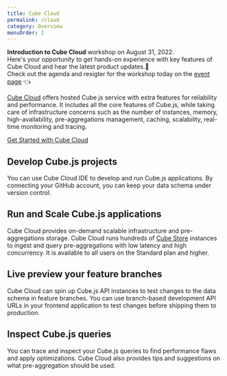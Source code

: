```yaml
---
title: Cube Cloud
permalink: /cloud
category: Overview
menuOrder: 1
---
```


<InfoBox>
  <b>Introduction to Cube Cloud</b> workshop on August 31, 2022.<br/>
  Here's your opportunity to get hands-on experience with key features of Cube Cloud and hear the latest product updates.🚀<br />
  Check out the agenda and resigter for the workshop today on the <a href="https://cube.dev/events/introduction-to-cube-cloud/">event page</a> 👈
</InfoBox>

[Cube Cloud][link-cube-cloud] offers hosted Cube.js service with extra features
for reliability and performance. It includes all the core features of Cube.js,
while taking care of infrastructure concerns such as the number of instances,
memory, high-availability, pre-aggregations management, caching, scalability,
real-time monitoring and tracing.

[Get Started with Cube Cloud](/cloud/quickstart)

## Develop Cube.js projects

You can use Cube Cloud IDE to develop and run Cube.js applications. By
connecting your GitHub account, you can keep your data schema under version
control.

<LoomVideo url="https://www.loom.com/embed/f3965ba65be74374864b2fe5aa5517a7" />

## Run and Scale Cube.js applications

Cube Cloud provides on-demand scalable infrastructure and pre-aggregations
storage. Cube Cloud runs hundreds of [Cube Store][ref-cubestore] instances to
ingest and query pre-aggregations with low latency and high concurrency. It is
available to all users on the Standard plan and higher.

## Live preview your feature branches

Cube Cloud can spin up Cube.js API instances to test changes to the data schema
in feature branches. You can use branch-based development API URLs in your
frontend application to test changes before shipping them to production.

## Inspect Cube.js queries

You can trace and inspect your Cube.js queries to find performance flaws and
apply optimizations. Cube Cloud also provides tips and suggestions on what
pre-aggregation should be used.

[link-cube-cloud]: https://cube.dev/cloud
[ref-cubestore]: /caching/using-pre-aggregations#pre-aggregations-storage

